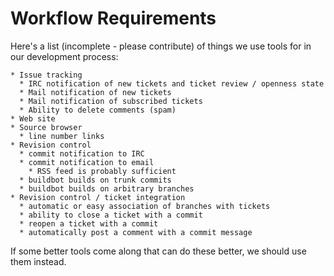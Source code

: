 = Workflow Requirements =

Here's a list (incomplete - please contribute) of things we use tools for in our development process:

 * Issue tracking
   * IRC notification of new tickets and ticket review / openness state
   * Mail notification of new tickets
   * Mail notification of subscribed tickets
   * Ability to delete comments (spam)
 * Web site
 * Source browser
   * line number links
 * Revision control
   * commit notification to IRC
   * commit notification to email
     * RSS feed is probably sufficient
   * buildbot builds on trunk commits
   * buildbot builds on arbitrary branches
 * Revision control / ticket integration
   * automatic or easy association of branches with tickets
   * ability to close a ticket with a commit
   * reopen a ticket with a commit
   * automatically post a comment with a commit message

If some better tools come along that can do these better, we should use them instead.
